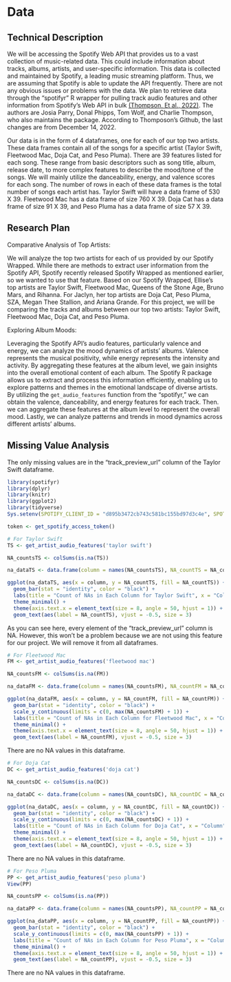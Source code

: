 # Data
## Technical Description
We will be accessing the Spotify Web API that provides us to a vast collection of music-related data. This could include information about tracks, albums, artists, and user-specific information. This data is collected and maintained by Spotify, a leading music streaming platform. Thus, we are assuming that Spotify is able to update the API frequently. There are not any obvious issues or problems with the data. We plan to retrieve data through the “spotifyr” R wrapper for pulling track audio features and other information from Spotify’s Web API in bulk [(Thompson, Et al., 2022)](https://www.rcharlie.com/spotifyr/). The authors are Josia Parry, Donal Phipps, Tom Wolf, and Charlie Thompson, who also maintains the package. According to Thomposon’s Github, the last changes are from December 14, 2022.

Our data is in the form of 4 dataframes, one for each of our top two artists. These data frames contain all of the songs for a specific artist (Taylor Swift, Fleetwood Mac, Doja Cat, and Peso Pluma). There are 39 features listed for each song. These range from basic descriptors such as song title, album, release date, to more complex features to describe the mood/tone of the songs. We will mainly utilize the danceability, energy, and valence scores for each song. The number of rows in each of these data frames is the total number of songs each artist has. Taylor Swift will have a data frame of 530 X 39. Fleetwood Mac has a data frame of size 760 X 39. Doja Cat has a data frame of size 91 X 39, and Peso Pluma has a data frame of size 57 X 39. 

## Research Plan
Comparative Analysis of Top Artists:

We will analyze the top two artists for each of us provided by our Spotify Wrapped. While there are methods to extract user information from the Spotify API, Spotify recently released Spotify Wrapped as mentioned earlier, so we wanted to use that feature. Based on our Spotify Wrapped, Ellise's top artists are Taylor Swift, Fleetwood Mac, Queens of the Stone Age, Bruno Mars, and Rihanna. For Jaclyn, her top artists are Doja Cat, Peso Pluma, SZA, Megan Thee Stallion, and Ariana Grande. For this project, we will be comparing the tracks and albums between our top two artists: Taylor Swift, Fleetwood Mac, Doja Cat, and Peso Pluma. 

Exploring Album Moods:

Leveraging the Spotify API's audio features, particularly valence and energy, we can analyze the mood dynamics of artists' albums. Valence represents the musical positivity, while energy represents the intensity and activity. By aggregating these features at the album level, we gain insights into the overall emotional content of each album. The Spotify R package allows us to extract and process this information efficiently, enabling us to explore patterns and themes in the emotional landscape of diverse artists. By utilizing the `get_audio_features` function from the “spotifyr,” we can obtain the valence, danceability, and energy features for each track. Then. we can aggregate these features at the album level to represent the overall mood. Lastly, we can analyze patterns and trends in mood dynamics across different artists' albums.

## Missing Value Analysis
The only missing values are in the "track_preview_url" column of the Taylor Swift dataframe.
```r
library(spotifyr)
library(dplyr)
library(knitr)
library(ggplot2)
library(tidyverse)
Sys.setenv(SPOTIFY_CLIENT_ID = "d895b3472cb743c581bc155bd97d3c4e", SPOTIFY_CLIENT_SECRET = "348918affcf741d8841b9445b693c0d4")

token <- get_spotify_access_token()
```

```r
# For Taylor Swift 
TS <- get_artist_audio_features('taylor swift')

NA_countsTS <- colSums(is.na(TS))

na_dataTS <- data.frame(column = names(NA_countsTS), NA_countTS = NA_countsTS)

ggplot(na_dataTS, aes(x = column, y = NA_countTS, fill = NA_countTS)) +
  geom_bar(stat = "identity", color = "black") +
  labs(title = "Count of NAs in Each Column for Taylor Swift", x = "Column", y = "Number of NA Values") +
  theme_minimal() + 
  theme(axis.text.x = element_text(size = 8, angle = 50, hjust = 1)) +
  geom_text(aes(label = NA_countTS), vjust = -0.5, size = 3)
```
As you can see here, every element of the "track_preview_url" column is NA. However, this won't be a problem because we are not using this feature for our project. We will remove it from all dataframes.

```r
# For Fleetwood Mac
FM <- get_artist_audio_features('fleetwood mac')

NA_countsFM <- colSums(is.na(FM))

na_dataFM <- data.frame(column = names(NA_countsFM), NA_countFM = NA_countsFM)

ggplot(na_dataFM, aes(x = column, y = NA_countFM, fill = NA_countFM)) +
  geom_bar(stat = "identity", color = "black") +
  scale_y_continuous(limits = c(0, max(NA_countsFM) + 1)) +
  labs(title = "Count of NAs in Each Column for Fleetwood Mac", x = "Column", y = "Number of NA Values") +
  theme_minimal() + 
  theme(axis.text.x = element_text(size = 8, angle = 50, hjust = 1)) + 
  geom_text(aes(label = NA_countFM), vjust = -0.5, size = 3)

```
There are no NA values in this dataframe. 

```r
# For Doja Cat
DC <- get_artist_audio_features('doja cat')

NA_countsDC <- colSums(is.na(DC))

na_dataDC <- data.frame(column = names(NA_countsDC), NA_countDC = NA_countsDC)

ggplot(na_dataDC, aes(x = column, y = NA_countDC, fill = NA_countDC)) +
  geom_bar(stat = "identity", color = "black") +
  scale_y_continuous(limits = c(0, max(NA_countsDC) + 1)) +
  labs(title = "Count of NAs in Each Column for Doja Cat", x = "Column", y = "Number of NA Values") +
  theme_minimal() + 
  theme(axis.text.x = element_text(size = 8, angle = 50, hjust = 1)) + 
  geom_text(aes(label = NA_countDC), vjust = -0.5, size = 3)
```
There are no NA values in this dataframe. 

```r
# For Peso Pluma
PP <- get_artist_audio_features('peso pluma')
View(PP)

NA_countsPP <- colSums(is.na(PP))

na_dataPP <- data.frame(column = names(NA_countsPP), NA_countPP = NA_countsPP)

ggplot(na_dataPP, aes(x = column, y = NA_countPP, fill = NA_countPP)) +
  geom_bar(stat = "identity", color = "black") +
  scale_y_continuous(limits = c(0, max(NA_countsPP) + 1)) +
  labs(title = "Count of NAs in Each Column for Peso Pluma", x = "Column", y = "Number of NA Values") +
  theme_minimal() + 
  theme(axis.text.x = element_text(size = 8, angle = 50, hjust = 1)) + 
  geom_text(aes(label = NA_countPP), vjust = -0.5, size = 3)
```
There are no NA values in this dataframe. 


